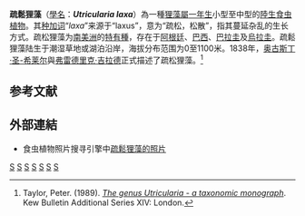 {{noteTA
|G1=Carnivorous Plant
}}
{{Speciesbox 
| taxon = Utricularia laxa
| authority = [[A.St.-Hil.|A.St.-Hil.]] & [[弗雷德里克·吉拉德|Girard]]
| image = Utricularia laxa_5.jpg
| synonyms = 
*''Utricularia colorata''<br /><small>[[Benj.|Benj.]]</small>
*''Utricularia cornuta''<br /><small>Benj.</small>
*''Utricularia juncea''<br /><small>Chodat & Hassler</small>
*''Utricularia laxa'' var. ''guadichaudii''<br /><small>A.St.-Hil. & Girard</small>
}}

'''疏鬆狸藻'''（[[學名|學名]]：'''''Utricularia laxa'''''）為一種[[狸藻屬|狸藻屬]][[一年生植物|一年生]]小型至中型的[[陸生植物|陸生]][[食虫植物|食虫植物]]。其[[种加词|种加词]]“''laxa''”来源于“laxus”，意为“疏松，松散”，指其蔓延杂乱的生长方式。疏松狸藻为[[南美洲|南美洲]]的[[特有種|特有種]]，存在于[[阿根廷|阿根廷]]、[[巴西|巴西]]、[[巴拉圭|巴拉圭]]及[[烏拉圭|烏拉圭]]。疏鬆狸藻陆生于潮湿草地或湖泊沿岸，海拔分布范围为0至1100米。1838年，[[奥古斯丁·圣-希莱尔|奥古斯丁·圣-希莱尔]]與[[弗雷德里克·吉拉德|弗雷德里克·吉拉德]]{{small|（Frédéric de Girard）}}正式描述了疏松狸藻。<ref name="Taylor 1989">Taylor, Peter. (1989). ''[[狸藻属——分类学专著|The genus Utricularia - a taxonomic monograph]]''. Kew Bulletin Additional Series XIV: London.</ref>

== 参考文献 ==
{{Reflist}}

== 外部連結 ==
{{refbegin|2}}
* 食虫植物照片搜寻引擎中[http://www.cpphotofinder.com/utricularia-laxa-234.html 疏鬆狸藻的照片] {{Wayback|url=http://www.cpphotofinder.com/utricularia-laxa-234.html |date=20110520073410 }}
{{Commons-inline|Utricularia laxa|疏鬆狸藻}}
{{wikispecies-inline|Utricularia laxa|疏鬆狸藻}}
{{refend}}

{{Utricularia}}
{{Taxonbar|from=Q7903084}}

[[Category:南美洲食虫植物|S]]
[[Category:阿根廷植物|S]]
[[Category:巴西植物|S]]
[[Category:巴拉圭植物|S]]
[[Category:乌拉圭植物|S]]
[[Category:狸藻屬|S]]
[[Category:蚌实狸藻组|S]]


{{狸藻属小作品}}